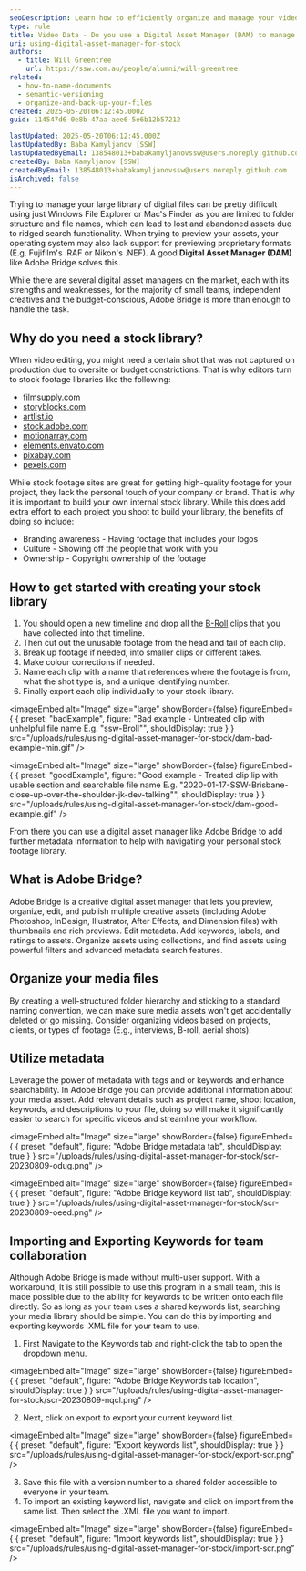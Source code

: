 ```yaml
---
seoDescription: Learn how to efficiently organize and manage your video assets using a Digital Asset Manager like Adobe Bridge for better searchability and streamlined workflows.
type: rule
title: Video Data - Do you use a Digital Asset Manager (DAM) to manage a stock library?
uri: using-digital-asset-manager-for-stock
authors:
  - title: Will Greentree
    url: https://ssw.com.au/people/alumni/will-greentree
related:
  - how-to-name-documents
  - semantic-versioning
  - organize-and-back-up-your-files
created: 2025-05-20T06:12:45.000Z
guid: 114547d6-0e8b-47aa-aee6-5e6b12b57212

lastUpdated: 2025-05-20T06:12:45.000Z
lastUpdatedBy: Baba Kamyljanov [SSW]
lastUpdatedByEmail: 138548013+babakamyljanovssw@users.noreply.github.com
createdBy: Baba Kamyljanov [SSW]
createdByEmail: 138548013+babakamyljanovssw@users.noreply.github.com
isArchived: false
---
```


Trying to manage your large library of digital files can be pretty difficult using just Windows File Explorer or Mac's Finder as you are limited to folder structure and file names, which can lead to lost and abandoned assets due to ridged search functionality. When trying to preview your assets, your operating system may also lack support for previewing proprietary formats (E.g. Fujifilm's .RAF or Nikon's .NEF). A good **Digital Asset Manager (DAM)** like Adobe Bridge solves this.

While there are several digital asset managers on the market, each with its strengths and weaknesses, for the majority of small teams, independent creatives and the budget-conscious, Adobe Bridge is more than enough to handle the task.

## Why do you need a stock library?

When video editing, you might need a certain shot that was not captured on production due to oversite or budget constrictions. That is why editors turn to stock footage libraries like the following:

* [filmsupply.com](https://www.filmsupply.com)
* [storyblocks.com](https://www.storyblocks.com)
* [artlist.io](https://artlist.io)
* [stock.adobe.com](https://stock.adobe.com)
* [motionarray.com](https://motionarray.com)
* [elements.envato.com](https://elements.envato.com)
* [pixabay.com](https://pixabay.com)
* [pexels.com](https://www.pexels.com)

While stock footage sites are great for getting high-quality footage for your project, they lack the personal touch of your company or brand. That is why it is important to build your own internal stock library. While this does add extra effort to each project you shoot to build your library, the benefits of doing so include:

* Branding awareness - Having footage that includes your logos
* Culture - Showing off the people that work with you
* Ownership - Copyright ownership of the footage

## How to get started with creating your stock library

1. You should open a new timeline and drop all the [B-Roll](/video-editing-terms/#4-b-roll-footage) clips that you have collected into that timeline.
2. Then cut out the unusable footage from the head and tail of each clip.
3. Break up footage if needed, into smaller clips or different takes.
4. Make colour corrections if needed.
5. Name each clip with a name that references where the footage is from, what the shot type is, and a unique identifying number.
6. Finally export each clip individually to your stock library.

<imageEmbed
  alt="Image"
  size="large"
  showBorder={false}
  figureEmbed={ {
    preset: "badExample",
    figure: "Bad example - Untreated clip with unhelpful file name E.g. \"ssw-Broll\"",
    shouldDisplay: true
  } }
  src="/uploads/rules/using-digital-asset-manager-for-stock/dam-bad-example-min.gif"
/>

<imageEmbed
  alt="Image"
  size="large"
  showBorder={false}
  figureEmbed={ {
    preset: "goodExample",
    figure: "Good example - Treated clip lip with usable section and searchable file name E.g. \"2020-01-17-SSW-Brisbane-close-up-over-the-shoulder-jk-dev-talking\"",
    shouldDisplay: true
  } }
  src="/uploads/rules/using-digital-asset-manager-for-stock/dam-good-example.gif"
/>

From there you can use a digital asset manager like Adobe Bridge to add further metadata information to help with navigating your personal stock footage library.

## What is Adobe Bridge?

Adobe Bridge is a creative digital asset manager that lets you preview, organize, edit, and publish multiple creative assets (including Adobe Photoshop, InDesign, Illustrator, After Effects, and Dimension files) with thumbnails and rich previews. Edit metadata. Add keywords, labels, and ratings to assets. Organize assets using collections, and find assets using powerful filters and advanced metadata search features.

## Organize your media files

By creating a well-structured folder hierarchy and sticking to a standard naming convention, we can make sure media assets won't get accidentally deleted or go missing.
Consider organizing videos based on projects, clients, or types of footage (E.g., interviews, B-roll, aerial shots).

## Utilize metadata

Leverage the power of metadata with tags and or keywords and enhance searchability. In Adobe Bridge you can provide additional information about your media asset. Add relevant details such as project name, shoot location, keywords, and descriptions to your file, doing so will make it significantly easier to search for specific videos and streamline your workflow.


<imageEmbed
  alt="Image"
  size="large"
  showBorder={false}
  figureEmbed={ {
    preset: "default",
    figure: "Adobe Bridge metadata tab",
    shouldDisplay: true
  } }
  src="/uploads/rules/using-digital-asset-manager-for-stock/scr-20230809-odug.png"
/>


<imageEmbed
  alt="Image"
  size="large"
  showBorder={false}
  figureEmbed={ {
    preset: "default",
    figure: "Adobe Bridge keyword list tab",
    shouldDisplay: true
  } }
  src="/uploads/rules/using-digital-asset-manager-for-stock/scr-20230809-oeed.png"
/>

## Importing and Exporting Keywords for team collaboration

Although Adobe Bridge is made without multi-user support. With a workaround, It is still possible to use this program in a small team, this is made possible due to the ability for keywords to be written onto each file directly. So as long as your team uses a shared keywords list, searching your media library should be simple.
You can do this by importing and exporting keywords .XML file for your team to use.

1. First Navigate to the Keywords tab and right-click the tab to open the dropdown menu.

   
<imageEmbed
  alt="Image"
  size="large"
  showBorder={false}
  figureEmbed={ {
    preset: "default",
    figure: "Adobe Bridge Keywords tab location",
    shouldDisplay: true
  } }
  src="/uploads/rules/using-digital-asset-manager-for-stock/scr-20230809-nqcl.png"
/>

2. Next, click on export to export your current keyword list.

   
<imageEmbed
  alt="Image"
  size="large"
  showBorder={false}
  figureEmbed={ {
    preset: "default",
    figure: "Export keywords list",
    shouldDisplay: true
  } }
  src="/uploads/rules/using-digital-asset-manager-for-stock/export-scr.png"
/>

3. Save this file with a version number to a shared folder accessible to everyone in your team.
4. To import an existing keyword list, navigate and click on import from the same list. Then select the .XML file you want to import.

   
<imageEmbed
  alt="Image"
  size="large"
  showBorder={false}
  figureEmbed={ {
    preset: "default",
    figure: "Import keywords list",
    shouldDisplay: true
  } }
  src="/uploads/rules/using-digital-asset-manager-for-stock/import-scr.png"
/>
